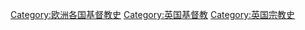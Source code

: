 {{Commons category|History of Christianity in the United Kingdom}}

[[Category:欧洲各国基督教史|Category:欧洲各国基督教史]]
[[Category:英国基督教|Category:英国基督教]]
[[Category:英国宗教史|Category:英国宗教史]]